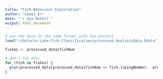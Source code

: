```yaml
---
title: "Fish-Behaviour-Exploration"
author: "Lewei Er"
date: "`r Sys.Date()`"
output: html_document
---
```


```r
# put the data in the same folder with the project
load("~/Ontario-Lake-Fish-Classification/processed_AnalysisData.Rdata")
```

```r
fishes <- processed_data$fishNum

# don't run this
for (fish in fishes) {
  plot(processed_data[processed_data$fishNum == fish,]$pingNumber, -processed_data[processed_data$fishNum == fish,]$Target_true_depth, main = fish)
}
```